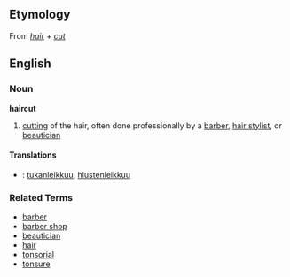 ==Etymology==
From ''[[hair]]'' + ''[[cut]]''

==English==
===Noun===
'''haircut'''

# [[cut]]ting of the hair, often done professionally by a [[barber]], [[hair stylist]], or [[beautician]]

====Translations====
*{{msg:fi}}: [[tukanleikkuu]], [[hiustenleikkuu]]

===Related Terms===
*[[barber]]
*[[barber shop]]
*[[beautician]]
*[[hair]]
*[[tonsorial]]
*[[tonsure]]